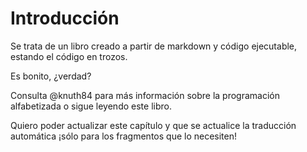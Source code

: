 # Introducción

Se trata de un libro creado a partir de markdown y código ejecutable, estando el código en trozos.

Es bonito, ¿verdad?

Consulta @knuth84 para más información sobre la programación alfabetizada o sigue leyendo este libro.

Quiero poder actualizar este capítulo y que se actualice la traducción automática
¡sólo para los fragmentos que lo necesiten!


